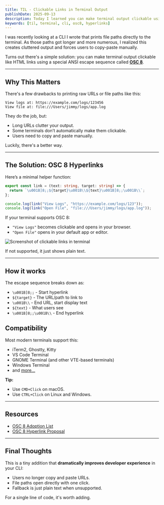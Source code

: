 ```yaml
---
title: TIL - Clickable Links in Terminal Output
publishDate: 2025-09-13
description: Today I learned you can make terminal output clickable using OSC 8 escape codes instead of forcing users to copy-paste URLs and file paths.
keywords: [til, terminal, cli, osc8, hyperlinks]
---
```


I was recently looking at a CLI I wrote that prints file paths directly to the terminal. As those paths got longer and more numerous, I realized this creates cluttered output and forces users to copy-paste manually.

Turns out there's a simple solution: you can make terminal output clickable like HTML links using a special ANSI escape sequence called [**OSC 8**](https://gist.github.com/egmontkob/eb114294efbcd5adb1944c9f3cb5feda).

---

## Why This Matters

There's a few drawbacks to printing raw URLs or file paths like this:

```
View logs at: https://example.com/logs/123456
View file at: file:///Users/jimmy/logs/app.log
```

They do the job, but:

- Long URLs clutter your output.
- Some terminals don’t automatically make them clickable.
- Users need to copy and paste manually.

Luckily, there's a better way.

---

## The Solution: OSC 8 Hyperlinks

Here’s a minimal helper function:

```ts
export const link = (text: string, target: string) => {
  return `\u001B]8;;${target}\u001B\\${text}\u001B]8;;\u001B\\`;
};

console.log(link("View Logs", "https://example.com/logs/123"));
console.log(link("Open File", "file:///Users/jimmy/logs/app.log"));
```

If your terminal supports OSC 8:

- `"View Logs"` becomes clickable and opens in your browser.
- `"Open File"` opens in your default app or editor.

![Screenshot of clickable links in terminal](/images/posts/clickable-links-terminal.png)

If not supported, it just shows plain text.

---

## How it works

The escape sequence breaks down as:

- `\u001B]8;;` - Start hyperlink
- `${target}` - The URL/path to link to
- `\u001B\\` - End URL, start display text
- `${text}` - What users see
- `\u001B]8;;\u001B\\` - End hyperlink

## Compatibility

Most modern terminals support this:

- iTerm2, Ghostty, Kitty
- VS Code Terminal
- GNOME Terminal (and other VTE-based terminals)
- Windows Terminal
- and [more...](https://github.com/Alhadis/OSC8-Adoption)

**Tip:**

- Use `CMD+Click` on macOS.
- Use `CTRL+Click` on Linux and Windows.

---

## Resources

- [OSC 8 Adoption List](https://github.com/Alhadis/OSC8-Adoption)
- [OSC 8 Hyperlink Proposal](https://gist.github.com/egmontkob/eb114294efbcd5adb1944c9f3cb5feda)

---

## Final Thoughts

This is a tiny addition that **dramatically improves developer experience** in your CLI:

- Users no longer copy and paste URLs.
- File paths open directly with one click.
- Fallback is just plain text when unsupported.

For a single line of code, it's worth adding.
